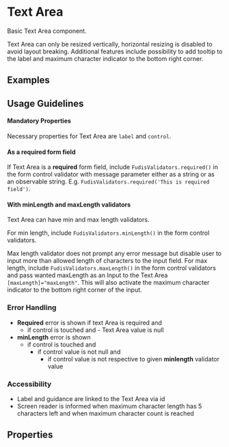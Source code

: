 
<Meta title="Components/Form/Text-area" />

# Text Area

Basic Text Area component. 

Text Area can only be resized vertically, horizontal resizing is disabled to avoid layout breaking. Additional features include possibility to add tooltip to the label and maximum character indicator to the bottom right corner.

## Examples

<Canvas of={TextAreaStories.Examples}></Canvas>

## Usage Guidelines

#### Mandatory Properties

Necessary properties for Text Area are `label` and `control`.

#### As a required form field

If Text Area is a **required** form field, include `FudisValidators.required()` in the form control validator with message parameter either as a string or as an observable string. E.g. `FudisValidators.required('This is required field')`.

#### With minLength and maxLength validators

Text Area can have min and max length validators. 

For min length, include `FudisValidators.minLength()` in the form control validators.

Max length validator does not prompt any error message but disable user to input more than allowed length of characters to the input field. For max length, include `FudisValidators.maxLength()` in the form control validators and pass wanted maxLength as an Input to the Text Area <code>[maxLength]="maxLength"</code>. This will also activate the maximum character indicator to the bottom right corner of the input.

### Error Handling

- **Required** error is shown if text Area is required and
  - if control is touched and
			- Text Area value is null
- **minLength** error is shown
	- if control is touched and 
		- if control value is not null and
			- if control value is not respective to given **minlength** validator value

### Accessibility

- Label and guidance are linked to the Text Area via id
- Screen reader is informed when maximum character length has 5 characters left and when maximum character count is reached

## Properties

<ArgTypes of={TextAreaComponent} />

